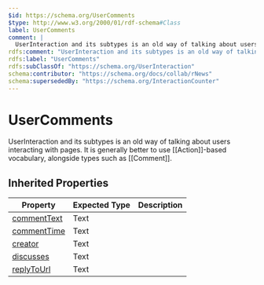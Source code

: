```yaml
---
$id: https://schema.org/UserComments
$type: http://www.w3.org/2000/01/rdf-schema#Class
label: UserComments
comment: |
  UserInteraction and its subtypes is an old way of talking about users interacting with pages. It is generally better to use [[Action]]-based vocabulary, alongside types such as [[Comment]].
rdfs:comment: "UserInteraction and its subtypes is an old way of talking about users interacting with pages. It is generally better to use [[Action]]-based vocabulary, alongside types such as [[Comment]]."
rdfs:label: "UserComments"
rdfs:subClassOf: "https://schema.org/UserInteraction"
schema:contributor: "https://schema.org/docs/collab/rNews"
schema:supersededBy: "https://schema.org/InteractionCounter"
---
```


# UserComments

UserInteraction and its subtypes is an old way of talking about users interacting with pages. It is generally better to use [[Action]]-based vocabulary, alongside types such as [[Comment]].

## Inherited Properties

| Property | Expected Type | Description |
| --- | --- | --- |
| [commentText](https://schema.org/commentText) | Text |  |
| [commentTime](https://schema.org/commentTime) | Text |  |
| [creator](https://schema.org/creator) | Text |  |
| [discusses](https://schema.org/discusses) | Text |  |
| [replyToUrl](https://schema.org/replyToUrl) | Text |  |
